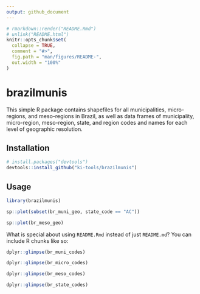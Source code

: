 ```yaml
---
output: github_document
---
```


<!-- README.md is generated from README.Rmd. Please edit that file -->

```r
# rmarkdown::render("README.Rmd")
# unlink("README.html")
knitr::opts_chunk$set(
  collapse = TRUE,
  comment = "#>",
  fig.path = "man/figures/README-",
  out.width = "100%"
)
```
# brazilmunis

This simple R package contains shapefiles for all municipalities, micro-regions, and meso-regions in Brazil, as well as data frames of municipality, micro-region, meso-region, state, and region codes and names for each level of geographic resolution.

## Installation

```r
# install.packages("devtools")
devtools::install_github("ki-tools/brazilmunis")
```

## Usage ##

```r
library(brazilmunis)

sp::plot(subset(br_muni_geo, state_code == "AC"))
```

```r
sp::plot(br_meso_geo)
```

What is special about using `README.Rmd` instead of just `README.md`? You can include R chunks like so:

```r
dplyr::glimpse(br_muni_codes)
```

```r
dplyr::glimpse(br_micro_codes)
```

```r
dplyr::glimpse(br_meso_codes)
```

```r
dplyr::glimpse(br_state_codes)
```
